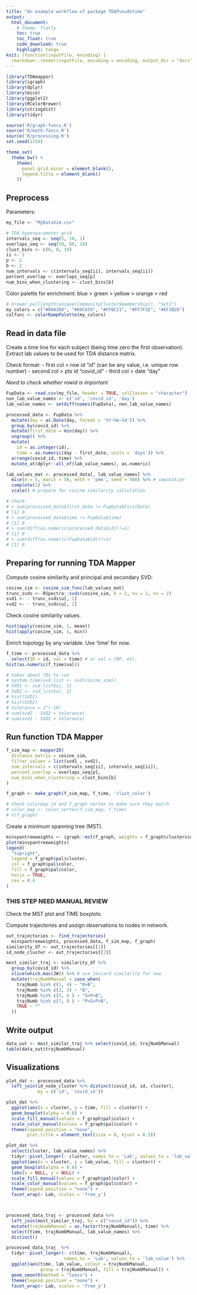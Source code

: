 ```yaml
---
title: "An example workflow of package TDAPseudotime"
output:
  html_document:
    # theme: flatly
    toc: true
    toc_float: true
    code_download: true
    highlight: tango
knit: (function(inputFile, encoding) {
  rmarkdown::render(inputFile, encoding = encoding, output_dir = "docs") })
---
```

```r
library(TDAmapper)
library(igraph)
library(dplyr)
library(mice)
library(ggplot2)
library(RColorBrewer)
library(stringdist)
library(tidyr)

source('R/graph-funcs.R')
source('R/math-funcs.R')
source('R/processing.R')
set.seed(1234)
```

```r
theme_set(
  theme_bw() + 
    theme(
      panel.grid.minor = element_blank(),
      legend.title = element_blank()
    ))
```

## Preprocess

Parameters:
```r
my_file <- "MyDataSim.csv"

# TDA hyperparameter grid
intervals_seq <- seq(5, 10, 1)
overlaps_seq <- seq(50, 60, 10)
clust_bins <- c(6, 8, 10)
ii <- 2
p <- 2
b <- 2
num_intervals <- c(intervals_seq[ii], intervals_seq[ii])
percent_overlap <- overlaps_seq[p]
num_bins_when_clustering <- clust_bins[b]
```

Color palette for enrichment: blue > green > yellow > orange > red
```r
# brewer.pal(length(unique(CommunityCluster$membership)), "Set1")
my_colors = c("#00A3DD", "#60C659", "#FFBC21", "#FF7F1E", "#EF2B2D")
colfunc <- colorRampPalette(my_colors)
```

## Read in data file
Create a time line for each subject (being time zero the first observation).
Extract lab values to be used for TDA distance matrix.

Check format:
- first col > row id "id" (can be any value, i.e. unique row number)
- second col > pts id "covid_id"
- third col > date "day"

*Need to check whether rowid is important*

```r
FupData <- read.csv(my_file, header = TRUE, colClasses = "character")
non_lab_value_names <- c('id', 'covid_id', 'day')
lab_value_names <- setdiff(names(FupData), non_lab_value_names)

processed_data <- FupData %>% 
  mutate(day = as.Date(day, format = '%Y-%m-%d')) %>% 
  group_by(covid_id) %>% 
  mutate(first_date = min(day)) %>% 
  ungroup() %>% 
  mutate(
    id = as.integer(id),
    time = as.numeric(day - first_date, units = 'days')) %>% 
  arrange(covid_id, time) %>% 
  mutate_at(dplyr::all_of(lab_value_names), as.numeric)
```

```r
lab_values_mat <- processed_data[, lab_value_names] %>% 
  mice(m = 5, maxit = 50, meth = 'pmm', seed = 500) %>% # imputation
  complete(1) %>% 
  scale() # prepare for cosine similarity calculation
```

```r
# check:
# > sum(processed_data$first_date != FupData$FirstDate)
# [1] 0
# > sum(processed_data$time != FupData$time)
# [1] 0
# > sum(diff(as.numeric(processed_data$id))!=1)
# [1] 0
# > sum(diff(as.numeric(FupData$id))!=1)
# [1] 0
```

## Preparing for running TDA Mapper
Compute cosine similarity and principal and secondary SVD:

```r
cosine_sim <- cosine_sim_func(lab_values_mat)
trunc_svds <- RSpectra::svds(cosine_sim, k = 2, nu = 2, nv = 2)
svd1 <- - trunc_svds$u[, 1]
svd2 <- - trunc_svds$u[, 2]
```

Check cosine similarity values.
```r
hist(apply(cosine_sim, 1, mean))
hist(apply(cosine_sim, 1, min))
```


Enrich topology by any variable.
Use 'time' for now.
```r
f_time <- processed_data %>% 
  select(ID = id, val = time) # or val = CRP, etc.
hist(as.numeric(f_time$val))
```

```r
# takes about 70s to run
# system.time(svd_list <- svd(cosine_sim))
# SVD1 <- svd_list$u[, 1]
# SVD2 <- svd_list$u[, 2]
# hist(SVD1)
# hist(SVD2)
# tolerance = 1^(-10)
# sum(svd2 - SVD2 > tolerance)
# sum(svd1 - SVD1 > tolerance)
```

## Run function TDA Mapper 

```r
f_sim_map <- mapper2D(
  distance_matrix = cosine_sim,
  filter_values = list(svd1 , svd2),
  num_intervals = c(intervals_seq[ii], intervals_seq[ii]),
  percent_overlap = overlaps_seq[p],
  num_bins_when_clustering = clust_bins[b]
)

f_graph <- make_graph(f_sim_map, f_time, 'clust_color')
```

```r
# Check colormap id and f_graph vertex to make sure they match
# color_map <- color_vertex(f_sim_map, f_time)
# V(f_graph)
```

Create a minimum spanning tree (MST).
```r
minspantreeweights <- igraph::mst(f_graph, weights = f_graph$clusters$edge.betweenness)
plot(minspantreeweights)
legend(
  "topright",
  legend = f_graph$pal$cluster,
  col = f_graph$pal$color,
  fill = f_graph$pal$color,
  horiz = TRUE,
  cex = 0.4
)
```

### THIS STEP NEED MANUAL REVIEW 
Check the MST plot and TIME boxplots.

Compute trajectories and assign observations to nodes in network.
```r
out_trajectories <- find_trajectories(
  minspantreeweights, processed_data, f_sim_map, f_graph)
similarity_df <- out_trajectories[[1]]
id_node_cluster <- out_trajectories[[2]]
```

```r
most_similar_traj <- similarity_df %>%
  group_by(covid_id) %>%
  slice(which.max(JW)) %>% # use Jaccard similarity for now
  mutate(trajNumbManual = case_when(
    trajNumb %in% c(1, 4) ~ "R>B",
    trajNumb %in% c(2, 3) ~ "B",
    trajNumb %in% c(5, 6 ) ~ "G>P>B",
    trajNumb %in% c(7, 8 ) ~ "P>G>P>B",
    TRUE ~ ""
  ))
```

## Write output
```r
data_out <- most_similar_traj %>% select(covid_id, trajNumbManual)
table(data_out$trajNumbManual)
```

## Visualizations

```r
plot_dat <- processed_data %>% 
  left_join(id_node_cluster %>% distinct(covid_id, id, cluster), 
            by = c('id', 'covid_id'))

plot_dat %>% 
  ggplot(aes(x = cluster, y = time, fill = cluster)) +
  geom_boxplot(alpha = 0.8) + 
  scale_fill_manual(values = f_graph$pal$color) + 
  scale_color_manual(values = f_graph$pal$color) +
  theme(legend.position = "none",
        plot.title = element_text(size = 8, hjust = 0.5))

plot_dat %>% 
  select(cluster, lab_value_names) %>% 
  tidyr::pivot_longer(- cluster, names_to = 'Lab', values_to = 'lab_value') %>% 
  ggplot(aes(x = cluster, y = lab_value, fill = cluster)) +
  geom_boxplot(alpha = 0.8) + 
  labs(x = NULL, y = NULL) +
  scale_fill_manual(values = f_graph$pal$color) + 
  scale_color_manual(values = f_graph$pal$color) +
  theme(legend.position = "none") +
  facet_wrap(~ Lab, scales = 'free_y')



processed_data_traj <- processed_data %>% 
  left_join(most_similar_traj, by = c("covid_id")) %>% 
  mutate(trajNumbManual = as.factor(trajNumbManual), time) %>%
  select(time, trajNumbManual, lab_value_names) %>% 
  distinct()


```

```r
processed_data_traj  %>% 
  tidyr::pivot_longer(- c(time, trajNumbManual), 
                      names_to = 'Lab', values_to = 'lab_value') %>% 
  ggplot(aes(time, lab_value, colour = trajNumbManual, 
             group = trajNumbManual, fill = trajNumbManual)) +
  geom_smooth(method = "loess") +
  theme(legend.position = "none") +
  facet_wrap(~ Lab, scales = 'free_y')
```

